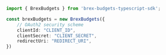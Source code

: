 ```typescript index.ts
import { BrexBudgets } from 'brex-budgets-typescript-sdk';

const brexBudgets = new BrexBudgets({
    // OAuth2 security scheme
    clientId: "CLIENT_ID",
    clientSecret: "CLIENT_SECRET",
    redirectUri: "REDIRECT_URI",
})
```